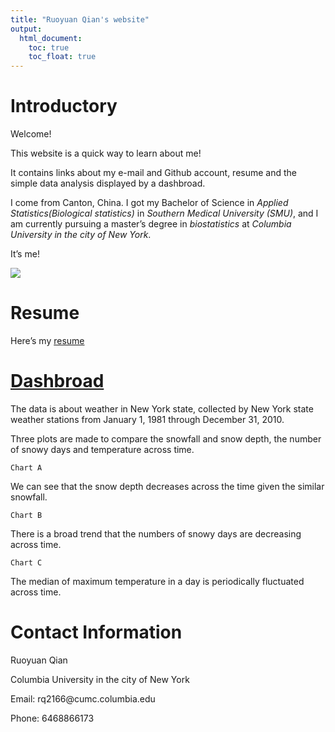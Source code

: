 ```yaml
---
title: "Ruoyuan Qian's website"
output: 
  html_document:
    toc: true
    toc_float: true
---
```


# Introductory

Welcome!

This website is a quick way to learn about me!

It contains links about my e-mail and Github account, resume and the simple data analysis displayed by a dashbroad.

I come from Canton, China. I got my Bachelor of Science in *Applied Statistics(Biological statistics)* in *Southern Medical University (SMU)*, and I am currently pursuing a master's degree in *biostatistics* at *Columbia University in the city of New York*. 

It's me!

![](me.jpg)

# Resume

Here's my [resume](about.html)


# [Dashbroad](dashbroad.html)

The data is about weather in New York state, collected by New York state weather stations from January 1, 1981 through December 31, 2010. 

Three plots are made to compare the snowfall and snow depth, the number of snowy days and temperature across time.

`Chart A`

We can see that the snow depth decreases across the time given the similar snowfall.

`Chart B`

There is a broad trend that the numbers of snowy days are decreasing across time.

`Chart C`

The median of maximum temperature in a day is periodically fluctuated across time.

# Contact Information

Ruoyuan Qian

Columbia University in the city of New York

Email: rq2166@cumc.columbia.edu

Phone: 6468866173
